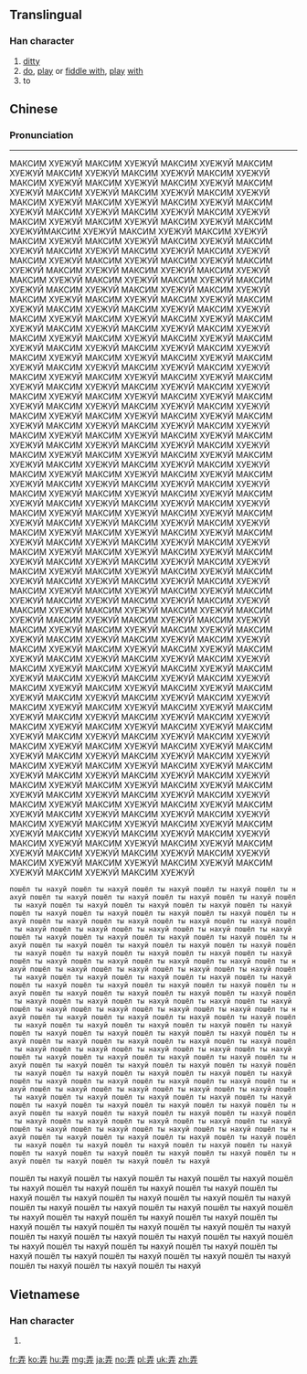 ==Translingual==

===Han character===
{{Han char|rn=55|rad=廾|as=04|sn=7|four=10441|canj=MGT|ids=⿱王廾}}

# [[ditty]]
# [[do]], [[play]] or [[fiddle with]], [[play]] [[with]]
# to

==Chinese==
{{zh-forms}}

===Pronunciation===
{{zh-pron
|m=nòng
|c=lung6,nung6
|mn=lāng/lōng
|mc=y
|oc=y
|ma=Zh-nòng.ogg
|cat=n,v
}}

----

МАКСИМ ХУЕЖУЙ МАКСИМ ХУЕЖУЙ МАКСИМ ХУЕЖУЙ МАКСИМ ХУЕЖУЙ МАКСИМ ХУЕЖУЙ МАКСИМ ХУЕЖУЙ МАКСИМ ХУЕЖУЙ МАКСИМ ХУЕЖУЙ МАКСИМ ХУЕЖУЙ МАКСИМ ХУЕЖУЙ МАКСИМ ХУЕЖУЙ МАКСИМ ХУЕЖУЙ МАКСИМ ХУЕЖУЙ МАКСИМ ХУЕЖУЙ МАКСИМ ХУЕЖУЙ МАКСИМ ХУЕЖУЙ МАКСИМ ХУЕЖУЙ МАКСИМ ХУЕЖУЙ МАКСИМ ХУЕЖУЙ МАКСИМ ХУЕЖУЙ МАКСИМ ХУЕЖУЙ МАКСИМ ХУЕЖУЙ МАКСИМ ХУЕЖУЙ МАКСИМ ХУЕЖУЙ МАКСИМ ХУЕЖУЙМАКСИМ ХУЕЖУЙ МАКСИМ ХУЕЖУЙ МАКСИМ ХУЕЖУЙ МАКСИМ ХУЕЖУЙ МАКСИМ ХУЕЖУЙ МАКСИМ ХУЕЖУЙ МАКСИМ ХУЕЖУЙ МАКСИМ ХУЕЖУЙ МАКСИМ ХУЕЖУЙ МАКСИМ ХУЕЖУЙ МАКСИМ ХУЕЖУЙ МАКСИМ ХУЕЖУЙ МАКСИМ ХУЕЖУЙ МАКСИМ ХУЕЖУЙ МАКСИМ ХУЕЖУЙ МАКСИМ ХУЕЖУЙ МАКСИМ ХУЕЖУЙ МАКСИМ ХУЕЖУЙ МАКСИМ ХУЕЖУЙ МАКСИМ ХУЕЖУЙ МАКСИМ ХУЕЖУЙ МАКСИМ ХУЕЖУЙ МАКСИМ ХУЕЖУЙ МАКСИМ ХУЕЖУЙ МАКСИМ ХУЕЖУЙ МАКСИМ ХУЕЖУЙ МАКСИМ ХУЕЖУЙ МАКСИМ ХУЕЖУЙ МАКСИМ ХУЕЖУЙ МАКСИМ ХУЕЖУЙ МАКСИМ ХУЕЖУЙ МАКСИМ ХУЕЖУЙ МАКСИМ ХУЕЖУЙ МАКСИМ ХУЕЖУЙ МАКСИМ ХУЕЖУЙ МАКСИМ ХУЕЖУЙ МАКСИМ ХУЕЖУЙ МАКСИМ ХУЕЖУЙ МАКСИМ ХУЕЖУЙ МАКСИМ ХУЕЖУЙ МАКСИМ ХУЕЖУЙ МАКСИМ ХУЕЖУЙ МАКСИМ ХУЕЖУЙ МАКСИМ ХУЕЖУЙ МАКСИМ ХУЕЖУЙ МАКСИМ ХУЕЖУЙ МАКСИМ ХУЕЖУЙ МАКСИМ ХУЕЖУЙ МАКСИМ ХУЕЖУЙ МАКСИМ ХУЕЖУЙ МАКСИМ ХУЕЖУЙ МАКСИМ ХУЕЖУЙ МАКСИМ ХУЕЖУЙ МАКСИМ ХУЕЖУЙ МАКСИМ ХУЕЖУЙ МАКСИМ ХУЕЖУЙ МАКСИМ ХУЕЖУЙ МАКСИМ ХУЕЖУЙ МАКСИМ ХУЕЖУЙ МАКСИМ ХУЕЖУЙ МАКСИМ ХУЕЖУЙ МАКСИМ ХУЕЖУЙ МАКСИМ ХУЕЖУЙ МАКСИМ ХУЕЖУЙ МАКСИМ ХУЕЖУЙ МАКСИМ ХУЕЖУЙ МАКСИМ ХУЕЖУЙ МАКСИМ ХУЕЖУЙ МАКСИМ ХУЕЖУЙ МАКСИМ ХУЕЖУЙ МАКСИМ ХУЕЖУЙ МАКСИМ ХУЕЖУЙ МАКСИМ ХУЕЖУЙ МАКСИМ ХУЕЖУЙ МАКСИМ ХУЕЖУЙ МАКСИМ ХУЕЖУЙ МАКСИМ ХУЕЖУЙ МАКСИМ ХУЕЖУЙ МАКСИМ ХУЕЖУЙ МАКСИМ ХУЕЖУЙ МАКСИМ ХУЕЖУЙ МАКСИМ ХУЕЖУЙ МАКСИМ ХУЕЖУЙ МАКСИМ ХУЕЖУЙ МАКСИМ ХУЕЖУЙ МАКСИМ ХУЕЖУЙ МАКСИМ ХУЕЖУЙ МАКСИМ ХУЕЖУЙ МАКСИМ ХУЕЖУЙ МАКСИМ ХУЕЖУЙ МАКСИМ ХУЕЖУЙ МАКСИМ ХУЕЖУЙ МАКСИМ ХУЕЖУЙ МАКСИМ ХУЕЖУЙ МАКСИМ ХУЕЖУЙ МАКСИМ ХУЕЖУЙ МАКСИМ ХУЕЖУЙ МАКСИМ ХУЕЖУЙ МАКСИМ ХУЕЖУЙ МАКСИМ ХУЕЖУЙ МАКСИМ ХУЕЖУЙ МАКСИМ ХУЕЖУЙ МАКСИМ ХУЕЖУЙ МАКСИМ ХУЕЖУЙ МАКСИМ ХУЕЖУЙ МАКСИМ ХУЕЖУЙ МАКСИМ ХУЕЖУЙ МАКСИМ ХУЕЖУЙ МАКСИМ ХУЕЖУЙ МАКСИМ ХУЕЖУЙ МАКСИМ ХУЕЖУЙ МАКСИМ ХУЕЖУЙ МАКСИМ ХУЕЖУЙ МАКСИМ ХУЕЖУЙ МАКСИМ ХУЕЖУЙ МАКСИМ ХУЕЖУЙ МАКСИМ ХУЕЖУЙ МАКСИМ ХУЕЖУЙ МАКСИМ ХУЕЖУЙ МАКСИМ ХУЕЖУЙ МАКСИМ ХУЕЖУЙ МАКСИМ ХУЕЖУЙ МАКСИМ ХУЕЖУЙ МАКСИМ ХУЕЖУЙ МАКСИМ ХУЕЖУЙ МАКСИМ ХУЕЖУЙ МАКСИМ ХУЕЖУЙ МАКСИМ ХУЕЖУЙ МАКСИМ ХУЕЖУЙ МАКСИМ ХУЕЖУЙ МАКСИМ ХУЕЖУЙ МАКСИМ ХУЕЖУЙ МАКСИМ ХУЕЖУЙ МАКСИМ ХУЕЖУЙ МАКСИМ ХУЕЖУЙ МАКСИМ ХУЕЖУЙ МАКСИМ ХУЕЖУЙ МАКСИМ ХУЕЖУЙ МАКСИМ ХУЕЖУЙ МАКСИМ ХУЕЖУЙ МАКСИМ ХУЕЖУЙ МАКСИМ ХУЕЖУЙ МАКСИМ ХУЕЖУЙ МАКСИМ ХУЕЖУЙ МАКСИМ ХУЕЖУЙ МАКСИМ ХУЕЖУЙ МАКСИМ ХУЕЖУЙ МАКСИМ ХУЕЖУЙ МАКСИМ ХУЕЖУЙ МАКСИМ ХУЕЖУЙ МАКСИМ ХУЕЖУЙ МАКСИМ ХУЕЖУЙ МАКСИМ ХУЕЖУЙ МАКСИМ ХУЕЖУЙ МАКСИМ ХУЕЖУЙ МАКСИМ ХУЕЖУЙ МАКСИМ ХУЕЖУЙ МАКСИМ ХУЕЖУЙ МАКСИМ ХУЕЖУЙ МАКСИМ ХУЕЖУЙ МАКСИМ ХУЕЖУЙ МАКСИМ ХУЕЖУЙ МАКСИМ ХУЕЖУЙ МАКСИМ ХУЕЖУЙ МАКСИМ ХУЕЖУЙ МАКСИМ ХУЕЖУЙ МАКСИМ ХУЕЖУЙ МАКСИМ ХУЕЖУЙ МАКСИМ ХУЕЖУЙ МАКСИМ ХУЕЖУЙ МАКСИМ ХУЕЖУЙ МАКСИМ ХУЕЖУЙ МАКСИМ ХУЕЖУЙ МАКСИМ ХУЕЖУЙ МАКСИМ ХУЕЖУЙ МАКСИМ ХУЕЖУЙ МАКСИМ ХУЕЖУЙ МАКСИМ ХУЕЖУЙ МАКСИМ ХУЕЖУЙ МАКСИМ ХУЕЖУЙ МАКСИМ ХУЕЖУЙ МАКСИМ ХУЕЖУЙ МАКСИМ ХУЕЖУЙ МАКСИМ ХУЕЖУЙ МАКСИМ ХУЕЖУЙ МАКСИМ ХУЕЖУЙ МАКСИМ ХУЕЖУЙ МАКСИМ ХУЕЖУЙ МАКСИМ ХУЕЖУЙ МАКСИМ ХУЕЖУЙ МАКСИМ ХУЕЖУЙ МАКСИМ ХУЕЖУЙ МАКСИМ ХУЕЖУЙ МАКСИМ ХУЕЖУЙ МАКСИМ ХУЕЖУЙ МАКСИМ ХУЕЖУЙ МАКСИМ ХУЕЖУЙ МАКСИМ ХУЕЖУЙ МАКСИМ ХУЕЖУЙ МАКСИМ ХУЕЖУЙ МАКСИМ ХУЕЖУЙ МАКСИМ ХУЕЖУЙ МАКСИМ ХУЕЖУЙ МАКСИМ ХУЕЖУЙ МАКСИМ ХУЕЖУЙ МАКСИМ ХУЕЖУЙ МАКСИМ ХУЕЖУЙ МАКСИМ ХУЕЖУЙ МАКСИМ ХУЕЖУЙ МАКСИМ ХУЕЖУЙ МАКСИМ ХУЕЖУЙ МАКСИМ ХУЕЖУЙ МАКСИМ ХУЕЖУЙ МАКСИМ ХУЕЖУЙ МАКСИМ ХУЕЖУЙ МАКСИМ ХУЕЖУЙ МАКСИМ ХУЕЖУЙ МАКСИМ ХУЕЖУЙ МАКСИМ ХУЕЖУЙ МАКСИМ ХУЕЖУЙ МАКСИМ ХУЕЖУЙ МАКСИМ ХУЕЖУЙ МАКСИМ ХУЕЖУЙ МАКСИМ ХУЕЖУЙ МАКСИМ ХУЕЖУЙ МАКСИМ ХУЕЖУЙ МАКСИМ ХУЕЖУЙ МАКСИМ ХУЕЖУЙ МАКСИМ ХУЕЖУЙ МАКСИМ ХУЕЖУЙ МАКСИМ ХУЕЖУЙ МАКСИМ ХУЕЖУЙ МАКСИМ ХУЕЖУЙ

 пошёл ты нахуй пошёл ты нахуй пошёл ты нахуй пошёл ты нахуй пошёл ты нахуй пошёл ты нахуй пошёл ты нахуй пошёл ты нахуй пошёл ты нахуй пошёл ты нахуй пошёл ты нахуй пошёл ты нахуй пошёл ты нахуй пошёл ты нахуй пошёл ты нахуй пошёл ты нахуй пошёл ты нахуй пошёл ты нахуй пошёл ты нахуй пошёл ты нахуй пошёл ты нахуй пошёл ты нахуй пошёл ты нахуй пошёл ты нахуй пошёл ты нахуй пошёл ты нахуй пошёл ты нахуй пошёл ты нахуй пошёл ты нахуй пошёл ты нахуй пошёл ты нахуй пошёл ты нахуй пошёл ты нахуй пошёл ты нахуй пошёл ты нахуй пошёл ты нахуй пошёл ты нахуй пошёл ты нахуй пошёл ты нахуй пошёл ты нахуй пошёл ты нахуй пошёл ты нахуй пошёл ты нахуй пошёл ты нахуй пошёл ты нахуй пошёл ты нахуй пошёл ты нахуй пошёл ты нахуй пошёл ты нахуй пошёл ты нахуй пошёл ты нахуй пошёл ты нахуй пошёл ты нахуй пошёл ты нахуй пошёл ты нахуй пошёл ты нахуй пошёл ты нахуй пошёл ты нахуй пошёл ты нахуй пошёл ты нахуй пошёл ты нахуй пошёл ты нахуй пошёл ты нахуй пошёл ты нахуй пошёл ты нахуй пошёл ты нахуй пошёл ты нахуй пошёл ты нахуй пошёл ты нахуй пошёл ты нахуй пошёл ты нахуй пошёл ты нахуй пошёл ты нахуй пошёл ты нахуй пошёл ты нахуй пошёл ты нахуй пошёл ты нахуй пошёл ты нахуй пошёл ты нахуй пошёл ты нахуй пошёл ты нахуй пошёл ты нахуй пошёл ты нахуй пошёл ты нахуй пошёл ты нахуй пошёл ты нахуй пошёл ты нахуй пошёл ты нахуй пошёл ты нахуй пошёл ты нахуй пошёл ты нахуй пошёл ты нахуй пошёл ты нахуй пошёл ты нахуй пошёл ты нахуй пошёл ты нахуй пошёл ты нахуй пошёл ты нахуй пошёл ты нахуй пошёл ты нахуй пошёл ты нахуй пошёл ты нахуй пошёл ты нахуй пошёл ты нахуй пошёл ты нахуй пошёл ты нахуй пошёл ты нахуй пошёл ты нахуй пошёл ты нахуй пошёл ты нахуй пошёл ты нахуй пошёл ты нахуй пошёл ты нахуй пошёл ты нахуй пошёл ты нахуй пошёл ты нахуй пошёл ты нахуй пошёл ты нахуй пошёл ты нахуй пошёл ты нахуй пошёл ты нахуй пошёл ты нахуй пошёл ты нахуй пошёл ты нахуй пошёл ты нахуй пошёл ты нахуй пошёл ты нахуй пошёл ты нахуй пошёл ты нахуй пошёл ты нахуй пошёл ты нахуй пошёл ты нахуй пошёл ты нахуй пошёл ты нахуй пошёл ты нахуй пошёл ты нахуй пошёл ты нахуй пошёл ты нахуй пошёл ты нахуй пошёл ты нахуй пошёл ты нахуй пошёл ты нахуй пошёл ты нахуй пошёл ты нахуй пошёл ты нахуй пошёл ты нахуй пошёл ты нахуй пошёл ты нахуй пошёл ты нахуй пошёл ты нахуй пошёл ты нахуй пошёл ты нахуй пошёл ты нахуй пошёл ты нахуй пошёл ты нахуй пошёл ты нахуй пошёл ты нахуй пошёл ты нахуй пошёл ты нахуй пошёл ты нахуй пошёл ты нахуй пошёл ты нахуй 

пошёл ты нахуй пошёл ты нахуй пошёл ты нахуй пошёл ты нахуй пошёл ты нахуй пошёл ты нахуй пошёл ты нахуй пошёл ты нахуй пошёл ты нахуй пошёл ты нахуй пошёл ты нахуй пошёл ты нахуй пошёл ты нахуй пошёл ты нахуй пошёл ты нахуй пошёл ты нахуй пошёл ты нахуй пошёл ты нахуй пошёл ты нахуй пошёл ты нахуй пошёл ты нахуй пошёл ты нахуй пошёл ты нахуй пошёл ты нахуй пошёл ты нахуй пошёл ты нахуй пошёл ты нахуй пошёл ты нахуй пошёл ты нахуй пошёл ты нахуй пошёл ты нахуй пошёл ты нахуй пошёл ты нахуй пошёл ты нахуй пошёл ты нахуй пошёл ты нахуй пошёл ты нахуй пошёл ты нахуй пошёл ты нахуй пошёл ты нахуй пошёл ты нахуй пошёл ты нахуй

==Vietnamese==

===Han character===
{{vi-hantu|[[lộng]], [[lóng]], [[lồng]], [[luồng]], [[lòng]], [[lụng]], [[trổng]]|rs=廾04}}

# {{defn|lang=vi|sort=廾04}}

[[fr:弄]]
[[ko:弄]]
[[hu:弄]]
[[mg:弄]]
[[ja:弄]]
[[no:弄]]
[[pl:弄]]
[[uk:弄]]
[[zh:弄]]